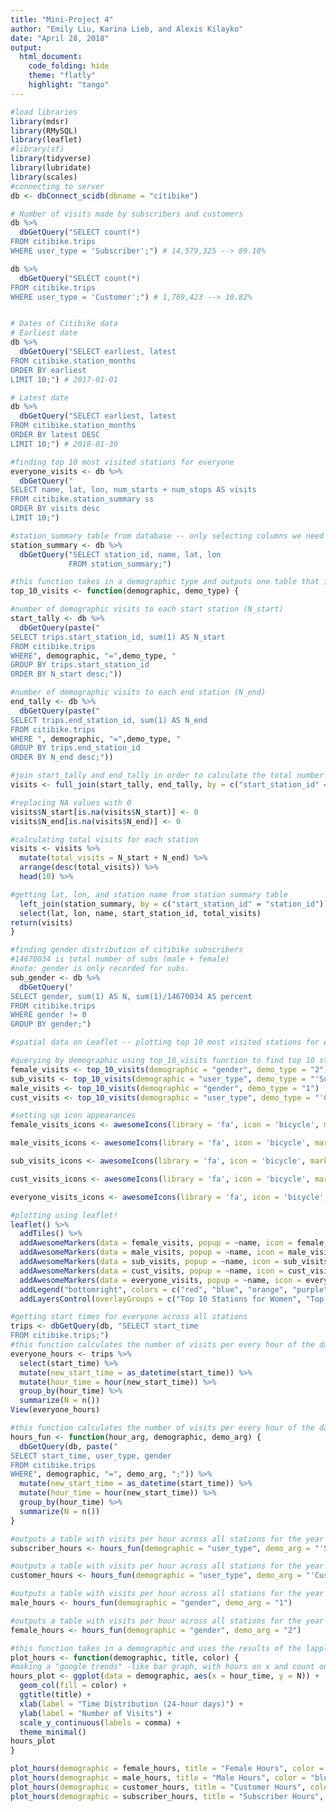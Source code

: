 ```yaml
---
title: "Mini-Project 4"
author: "Emily Liu, Karina Lieb, and Alexis Kilayko"
date: "April 28, 2018"
output: 
  html_document:
    code_folding: hide
    theme: "flatly"
    highlight: "tango"
---
```


```r
#load libraries
library(mdsr)
library(RMySQL)
library(leaflet)
#library(sf)
library(tidyverse)
library(lubridate)
library(scales)
#connecting to server
db <- dbConnect_scidb(dbname = "citibike")
```

```r
# Number of visits made by subscribers and customers
db %>%
  dbGetQuery("SELECT count(*)
FROM citibike.trips
WHERE user_type = 'Subscriber';") # 14,579,325 --> 89.18%

db %>%
  dbGetQuery("SELECT count(*)
FROM citibike.trips
WHERE user_type = 'Customer';") # 1,769,423 --> 10.82%


# Dates of Citibike data
# Earliest date
db %>%
  dbGetQuery("SELECT earliest, latest
FROM citibike.station_months
ORDER BY earliest
LIMIT 10;") # 2017-01-01

# Latest date
db %>%
  dbGetQuery("SELECT earliest, latest
FROM citibike.station_months
ORDER BY latest DESC
LIMIT 10;") # 2018-01-30
```

```r
#finding top 10 most visited stations for everyone
everyone_visits <- db %>%
  dbGetQuery("
SELECT name, lat, lon, num_starts + num_stops AS visits
FROM citibike.station_summary ss
ORDER BY visits desc
LIMIT 10;")
```

```r
#station_summary table from database -- only selecting columns we need
station_summary <- db %>%
  dbGetQuery("SELECT station_id, name, lat, lon
             FROM station_summary;")

#this function takes in a demographic type and outputs one table that is the 10 most visited (start and end) stations for the demographic
top_10_visits <- function(demographic, demo_type) { 

#number of demographic visits to each start station (N_start)
start_tally <- db %>%
  dbGetQuery(paste("
SELECT trips.start_station_id, sum(1) AS N_start
FROM citibike.trips
WHERE", demographic, "=",demo_type, " 
GROUP BY trips.start_station_id
ORDER BY N_start desc;"))

#number of demographic visits to each end station (N_end)
end_tally <- db %>%
  dbGetQuery(paste("
SELECT trips.end_station_id, sum(1) AS N_end
FROM citibike.trips
WHERE ", demographic, "=",demo_type, "
GROUP BY trips.end_station_id
ORDER BY N_end desc;"))

#join start_tally and end_tally in order to calculate the total number of visits
visits <- full_join(start_tally, end_tally, by = c("start_station_id" = "end_station_id"))

#replacing NA values with 0
visits$N_start[is.na(visits$N_start)] <- 0
visits$N_end[is.na(visits$N_end)] <- 0

#calculating total visits for each station
visits <- visits %>%
  mutate(total_visits = N_start + N_end) %>%
  arrange(desc(total_visits)) %>%
  head(10) %>%

#getting lat, lon, and station name from station summary table
  left_join(station_summary, by = c("start_station_id" = "station_id")) %>%
  select(lat, lon, name, start_station_id, total_visits)
return(visits)
}
```

```r
#finding gender distribution of citibike subscribers
#14670034 is total number of subs (male + female)
#note: gender is only recorded for subs.
sub_gender <- db %>%
  dbGetQuery("
SELECT gender, sum(1) AS N, sum(1)/14670034 AS percent
FROM citibike.trips
WHERE gender != 0
GROUP BY gender;")
```

```r
#spatial data on Leaflet -- plotting top 10 most visited stations for everyone, men, women, subs, and customers

#querying by demographic using top_10_visits function to find top 10 stations for each demo
female_visits <- top_10_visits(demographic = "gender", demo_type = "2")
sub_visits <- top_10_visits(demographic = "user_type", demo_type = "'Subscriber'")
male_visits <- top_10_visits(demographic = "gender", demo_type = "1")
cust_visits <- top_10_visits(demographic = "user_type", demo_type = "'Customer'")

#setting up icon appearances
female_visits_icons <- awesomeIcons(library = 'fa', icon = 'bicycle', markerColor = "red", iconColor = "ivory")

male_visits_icons <- awesomeIcons(library = 'fa', icon = 'bicycle', markerColor = "blue", iconColor = "ivory")

sub_visits_icons <- awesomeIcons(library = 'fa', icon = 'bicycle', markerColor = "orange", iconColor = "black") 

cust_visits_icons <- awesomeIcons(library = 'fa', icon = 'bicycle', markerColor = "darkpurple", iconColor = "ivory")

everyone_visits_icons <- awesomeIcons(library = 'fa', icon = 'bicycle', markerColor = "green", iconColor = "ivory")

#plotting using leaflet!
leaflet() %>%
  addTiles() %>%
  addAwesomeMarkers(data = female_visits, popup = ~name, icon = female_visits_icons, group = "Top 10 Stations for Women") %>%
  addAwesomeMarkers(data = male_visits, popup = ~name, icon = male_visits_icons, group = "Top 10 Stations for Men") %>%
  addAwesomeMarkers(data = sub_visits, popup = ~name, icon = sub_visits_icons, group = "Top 10 Stations for Subscribers") %>%
  addAwesomeMarkers(data = cust_visits, popup = ~name, icon = cust_visits_icons, group = "Top 10 Stations for Customers") %>%
  addAwesomeMarkers(data = everyone_visits, popup = ~name, icon = everyone_visits_icons, group = "Top 10 Stations for Everyone") %>%
  addLegend("bottomright", colors = c("red", "blue", "orange", "purple", "green"), labels = c("Women", "Men", "Subscribers", "Customers", "Everyone")) %>%
  addLayersControl(overlayGroups = c("Top 10 Stations for Women", "Top 10 Stations for Men", "Top 10 Stations for Subscribers", "Top 10 Stations for Customers", "Top 10 Stations for Everyone"), options = layersControlOptions(collapsed = FALSE))
```

```r
#getting start times for everyone across all stations
trips <- dbGetQuery(db, "SELECT start_time
FROM citibike.trips;")
#this function calculates the number of visits per every hour of the day for the whole year across all stations
everyone_hours <- trips %>%
  select(start_time) %>%
  mutate(new_start_time = as_datetime(start_time)) %>%
  mutate(hour_time = hour(new_start_time)) %>%
  group_by(hour_time) %>%
  summarize(N = n())
View(everyone_hours)
```

```r
#this function calculates the number of visits per every hour of the day for the whole year across all stations FOR A DEMOGRAPHIC
hours_fun <- function(hour_arg, demographic, demo_arg) {
  dbGetQuery(db, paste("
SELECT start_time, user_type, gender
FROM citibike.trips
WHERE", demographic, "=", demo_arg, ";")) %>%
  mutate(new_start_time = as_datetime(start_time)) %>%
  mutate(hour_time = hour(new_start_time)) %>%
  group_by(hour_time) %>%
  summarize(N = n())
}

#outputs a table with visits per hour across all stations for the year FOR SUBSCRIBERS
subscriber_hours <- hours_fun(demographic = "user_type", demo_arg = "'Subscriber'")

#outputs a table with visits per hour across all stations for the year FOR CUSTOMERS
customer_hours <- hours_fun(demographic = "user_type", demo_arg = "'Customer'")

#outputs a table with visits per hour across all stations for the year FOR MALES
male_hours <- hours_fun(demographic = "gender", demo_arg = "1")

#outputs a table with visits per hour across all stations for the year FOR FEMALES
female_hours <- hours_fun(demographic = "gender", demo_arg = "2")
```

```r
#this function takes in a demographic and uses the results of the lapplies above to create a bar chart of counts for each hour.
plot_hours <- function(demographic, title, color) {
#making a "google trends" -like bar graph, with hours on x and count on y 
hours_plot <- ggplot(data = demographic, aes(x = hour_time, y = N)) +
  geom_col(fill = color) +
  ggtitle(title) +
  xlab(label = "Time Distribution (24-hour days)") + 
  ylab(label = "Number of Visits") +
  scale_y_continuous(labels = comma) +
  theme_minimal()
hours_plot
}

plot_hours(demographic = female_hours, title = "Female Hours", color = "red")
plot_hours(demographic = male_hours, title = "Male Hours", color = "blue")
plot_hours(demographic = customer_hours, title = "Customer Hours", color = "gold")
plot_hours(demographic = subscriber_hours, title = "Subscriber Hours", color = "purple")
```



